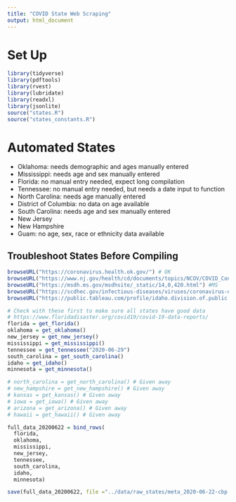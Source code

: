 ```yaml
---
title: "COVID State Web Scraping"
output: html_document
---
```


# Set Up

```r
library(tidyverse)
library(pdftools)
library(rvest)
library(lubridate)
library(readxl)
library(jsonlite)
source("states.R")
source("states_constants.R")
```

# Automated States

- Oklahoma: needs demographic and ages manually entered
- Mississippi: needs age and sex manually entered
- Florida: no manual entry needed, expect long compilation
- Tennessee: no manual entry needed, but needs a date input to function
- North Carolina: needs age manually entered
- District of Columbia: no data on age available
- South Carolina: needs age and sex manually entered
- New Jersey
- New Hampshire
- Guam: no age, sex, race or ethnicity data available

## Troubleshoot States Before Compiling

```r
browseURL("https://coronavirus.health.ok.gov/") # OK
browseURL("https://www.nj.gov/health/cd/documents/topics/NCOV/COVID_Confirmed_Case_Summary.pdf") # NJ
browseURL("https://msdh.ms.gov/msdhsite/_static/14,0,420.html") #MS
browseURL("https://scdhec.gov/infectious-diseases/viruses/coronavirus-disease-2019-covid-19/sc-testing-data-projections-covid-19") # SC
browseURL("https://public.tableau.com/profile/idaho.division.of.public.health#!/vizhome/DPHIdahoCOVID-19Dashboard_V2/Story1") # ID
```


```r
# Check with these first to make sure all states have good data
# https://www.floridadisaster.org/covid19/covid-19-data-reports/
florida = get_florida()
oklahoma = get_oklahoma()
new_jersey = get_new_jersey()
mississippi = get_mississippi()
tennessee = get_tennessee("2020-06-29")
south_carolina = get_south_carolina()
idaho = get_idaho()
minnesota = get_minnesota()

# north_carolina = get_north_carolina() # Given away
# new_hampshire = get_new_hampshire() # Given away
# kansas = get_kansas() # Given away
# iowa = get_iowa() # Given away
# arizona = get_arizona() # Given away
# hawaii = get_hawaii() # Given away
```

```r
full_data_20200622 = bind_rows(
  florida,
  oklahoma,
  mississippi,
  new_jersey,
  tennessee,
  south_carolina,
  idaho,
  minnesota)
```

```r
save(full_data_20200622, file ="../data/raw_states/meta_2020-06-22-cbp.rda")
```



